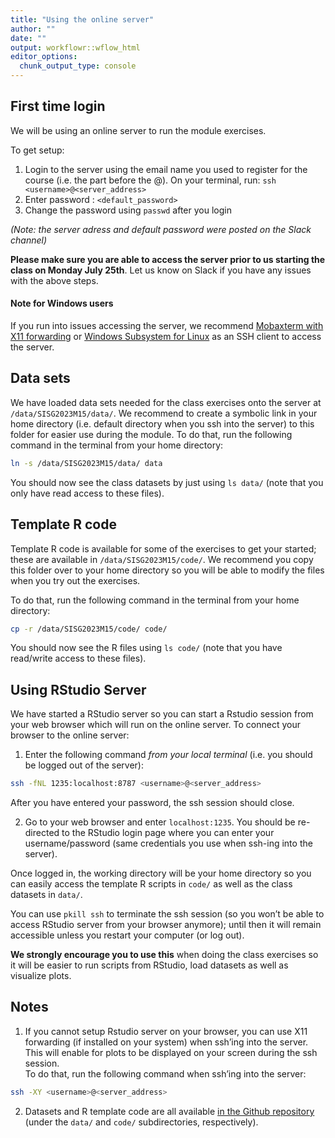 ```yaml
---
title: "Using the online server"
author: ""
date: ""
output: workflowr::wflow_html
editor_options:
  chunk_output_type: console
---
```


## First time login

We will be using an online server to run the module exercises.

To get setup:

1. Login to the server using the email name you used to register for the course (i.e. the part before the @). On your terminal, run:
`ssh <username>@<server_address>`
2. Enter password : `<default_password>`
3. Change the password using `passwd` after you login

*(Note: the server adress and default password were posted on the Slack channel)*

**Please make sure you are able to access the server prior to us starting the class on Monday July 25th**. 
Let us know on Slack if you have any issues with the above steps.

#### Note for Windows users

If you run into issues accessing the server, we recommend 
[Mobaxterm with X11 forwarding](https://mobaxterm.mobatek.net/)
or 
[Windows Subsystem for Linux](https://docs.microsoft.com/en-us/windows/wsl/install) 
as an SSH client to access the server.

## Data sets

We have loaded data sets needed for the class exercises onto the server at `/data/SISG2023M15/data/`.
We recommend to create a symbolic link in your home directory (i.e. default directory when you ssh into the server) to this folder for easier use during the module.
To do that, run the following command in the terminal from your home directory:
```bash
ln -s /data/SISG2023M15/data/ data
```

You should now see the class datasets by just using `ls data/` (note that you only have read access to these files).

## Template R code

Template R code is available for some of the exercises to get your started; these are available in `/data/SISG2023M15/code/`.
We recommend you copy this folder over to your home directory so you will be able to modify the files when you try out the exercises.

To do that, run the following command in the terminal from your home directory:
```bash
cp -r /data/SISG2023M15/code/ code/
```

You should now see the R files using `ls code/` (note that you have read/write access to these files).

## Using RStudio Server

We have started a RStudio server so you can start a Rstudio session from your web browser which will run on the online server.
To connect your browser to the online server:

1. Enter the following command *from your local terminal* (i.e. you should be logged out of the server):
```bash
ssh -fNL 1235:localhost:8787 <username>@<server_address>
```
After you have entered your password, the ssh session should close. 

2. Go to your web browser and enter `localhost:1235`.
You should be re-directed to the RStudio login page where you can enter your username/password (same credentials you use when ssh-ing into the server).

Once logged in, the working directory will be your home directory so you can easily access the template R scripts in `code/` as well as the class datasets in `data/`.

You can use `pkill ssh` to terminate the ssh session (so you won't be able to access RStudio server from your browser anymore); 
until then it will remain accessible unless you restart your computer (or log out).

**We strongly encourage you to use this** when doing the class exercises so it will be easier to run scripts from RStudio, load datasets as well as visualize plots. 

## Notes

1. If you cannot setup Rstudio server on your browser, you can use X11 forwarding (if installed on your system) when ssh'ing into the server. 
This will enable for plots to be displayed on your screen during the ssh session.  
To do that, run the following command when ssh'ing into the server:
```bash
ssh -XY <username>@<server_address>
```

2. Datasets and R template code are all available [in the Github repository](https://github.com/joellembatchou/SISG2023_Association_Mapping) 
(under the `data/` and `code/` subdirectories, respectively).
